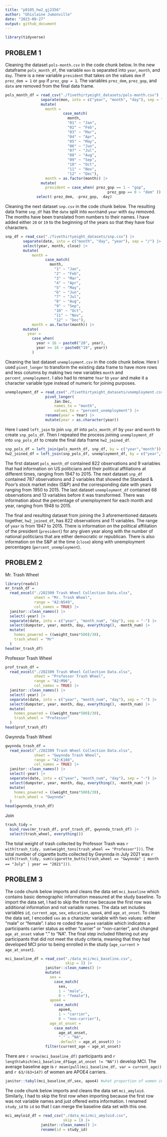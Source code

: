 ```yaml
---
title: "p8105_hw2_gj2356"
author: "Ghislaine Jumonville"
date: "2023-09-27"
output: github_document
---
```


```r
library(tidyverse)
```

## PROBLEM 1

Cleaning the dataset `pols-month.csv` in the code chunk below. In the new dataframe `pols_month_df`, the variable `mon` is separated into `year`, `month`, and `day`. There is a new variable `president` that takes on the values `dem` if `prez_dem = 1` or `gop` if `prez_gop = 1`. The variables `prez_dem`, `prez_gop`, and `date` are removed from the final data frame.

```r
pols_month_df = read_csv("./fivethirtyeight_datasets/pols-month.csv") |>
                separate(mon, into = c("year", "month", "day"), sep = "-") |> 
                mutate(
                  month = 
                          case_match(
                            month,
                            "01" ~ "Jan",
                            "02" ~ "Feb",
                            "03" ~ "Mar",
                            "04" ~ "Apr",
                            "05" ~ "May",
                            "06" ~ "Jun",
                            "07" ~ "Jul",
                            "08" ~ "Aug",
                            "09" ~ "Sep",
                            "10" ~ "Oct",
                            "11" ~ "Nov",
                            "12" ~ "Dec"),
                  month = as.factor(month)) |> 
                mutate(
                  president = case_when( prez_gop == 1 ~ "gop", 
                                              prez_gop == 0 ~ "dem" )) |> 
              select(-prez_dem, -prez_gop, -day)
```


Cleaning the next dataset `snp.csv` in the code chunk below. The resulting data frame `snp_df` has the `date` split into `month`and `year` with `day` removed. The months have been translated from numbers to their names. I have added either `20` or `19` to the beginning of the years so that they have four characters.

```r
snp_df = read_csv("./fivethirtyeight_datasets/snp.csv") |> 
        separate(date, into = c("month", "day", "year"), sep = "/") |> 
        select(year, month, close) |> 
        mutate(
            month = 
                  case_match(
                    month,
                      "1" ~ "Jan",
                      "2" ~ "Feb",
                      "3" ~ "Mar",
                      "4" ~ "Apr",
                      "5" ~ "May",
                      "6" ~ "Jun",
                      "7" ~ "Jul",
                      "8" ~ "Aug",
                      "9" ~ "Sep",
                      "10" ~ "Oct",
                      "11" ~ "Nov",
                      "12" ~ "Dec"),
            month = as.factor(month)) |> 
        mutate(
          year = 
            case_when(
              year < 16 ~ paste0("20", year),
              year >= 16 ~ paste0("19", year))
            )
```

Cleaning the last dataset `unemployment.csv` in the code chunk below. Here I used `pivot_longer` to transform the existing data frame to have more rows and less columns by making two new variables `month` and `percent_unemployment`. I also had to rename `Year` to `year` and make it a character variable type instead of numeric for joining purposes.

```r
unemployment_df = read_csv("./fivethirtyeight_datasets/unemployment.csv") |> 
                  pivot_longer(
                      Jan:Dec,
                      names_to = "month",
                      values_to = "percent_unemployment") |> 
                  rename(year = Year) |> 
                  mutate(year = as.character(year))
```

Here I used `left_join` to join `snp_df` into `pols_month_df` by `year` and `month` to create `snp_pols_df`. Then I repeated the process joining `unemployment_df` into `snp_pols_df` to create the final data frame `hw2_joined_df`.

```r
snp_pols_df = left_join(pols_month_df, snp_df, by = c("year","month"))
hw2_joined_df = left_join(snp_pols_df, unemployment_df, by = c("year","month"))
```

The first dataset `pols_month_df` contained 822 observations and 9 variables that had information on US politicians and their political affiliations at different times, ranging from 1947 to 2015. The next dataset `snp_df` contained 787 observations and 2 variables that showed the Standard & Poor's stock market index (S&P) and the corresponding date with years ranging from 1950 to 2015. The last dataset `unemployment_df` contained 68 observations and 13 variables before it was transformed. There was information about the percentage of unemployment for each month and year, ranging from 1948 to 2015.

The final and resulting dataset from joining the 3 aforementioned datasets together, `hw2_joined_df`, has 822 observations and 11 variables. The range of `year` is from 1947 to 2015. There is information on the political affiliation of the president (`president`) for any given year along with the number of national politicians that are either democratic or republican. There is also information on the S&P at the time (`close`) along with unemployment percentages (`percent_unemployment`).


## PROBLEM 2

Mr. Trash Wheel
```r
library(readxl)
mr_trash_df = 
  read_excel("./202309 Trash Wheel Collection Data.xlsx", 
             sheet = "Mr. Trash Wheel", 
             range = "A2:N549", 
             col_names = TRUE) |> 
  janitor::clean_names() |> 
  select(-year) |> 
  separate(date, into = c("year", "month_num", "day"), sep = "-") |> 
  select(dumpster, year, month, day, everything(), -month_num) |> 
  mutate(
    homes_powered = ((weight_tons*500)/30),
    trash_wheel = "Mr"
  )
head(mr_trash_df)
```

Professor Trash Wheel
```r
prof_trash_df =
  read_excel("./202309 Trash Wheel Collection Data.xlsx", 
             sheet = "Professor Trash Wheel", 
             range = "A2:M96", 
             col_names = TRUE) |> 
  janitor::clean_names() |> 
  select(-year) |> 
  separate(date, into = c("year", "month_num", "day"), sep = "-") |> 
  select(dumpster, year, month, day, everything(), -month_num) |> 
  mutate(
    homes_powered = ((weight_tons*500)/30),
    trash_wheel = "Professor"
  )
head(prof_trash_df)
```

Gwynnda Trash Wheel
```r
gwynnda_trash_df =
  read_excel("./202309 Trash Wheel Collection Data.xlsx", 
             sheet = "Gwynnda Trash Wheel", 
             range = "A2:K108", 
             col_names = TRUE) |> 
  janitor::clean_names() |> 
  select(-year) |> 
  separate(date, into = c("year", "month_num", "day"), sep = "-") |> 
  select(dumpster, year, month, day, everything(), -month_num) |> 
  mutate(
    homes_powered = ((weight_tons*500)/30),
    trash_wheel = "Gwynnda"
  )
head(gwynnda_trash_df)
```

Join
```r
trash_tidy =
  bind_rows(mr_trash_df, prof_trash_df, gwynnda_trash_df) |> 
  select(trash_wheel, everything())
```

The total weight of trash collected by Professor Trash was `r with(trash_tidy, sum(weight_tons[trash_wheel == "Professor"]))`. The total number of cigarette butts collected by Gwynnda in July 2021 was `r with(trash_tidy, sum(cigarette_butts[trash_wheel == "Gwynnda" | month == "July" | year == "2021"]))`.

## PROBLEM 3

The code chunk below imports and cleans the data set `mci_baseline` which contains basic demographic information measured at the study baseline. To import the data set, I had to skip the first row because the first row was additional information and not variable names. The data set includes variables `id`, `current_age`, `sex`, `education`, `apoe4`, and `age_at_onset`. To clean the data set, I encoded `sex` as a character variable with two values: either "male" or "female". I also re coded the `apoe4` variable which indicates a participants carrier status as either "carrier" or "non-carrier", and changed `age_at_onset` value "." to "NA". The final step included filtering out any participants that did not meet the study criteria, meaning that they had developed MCI prior to being enrolled in the study (`age_current` > `age_at_onset`).
```r
mci_baseline_df = read_csv("./data_mci/mci_baseline.csv",
                           skip = 1) |> 
                  janitor::clean_names() |>
                  mutate(
                    sex = 
                      case_match(
                        sex,
                        1 ~ "male",
                        0 ~ "female"),
                    apoe4 = 
                      case_match(
                        apoe4,
                        1 ~ "carrier",
                        0 ~ "non-carrier"),
                    age_at_onset = 
                      case_match(
                        age_at_onset,
                        "." ~ "NA",
                        .default = age_at_onset)) |> 
                  filter(current_age < age_at_onset)
```

There are `r nrow(mci_baseline_df)` participants and `r length(which(mci_baseline_df$age_at_onset != "NA"))` develop MCI. The average baseline age is `r mean(pull(mci_baseline_df, var = current_age))` and `r 63/(63+147)` of women are APOE4 carriers.
```r
janitor::tabyl(mci_baseline_df,sex, apoe4) #what proportion of women in the study are APOE4 carriers
```

The code chunk below imports and cleans the data set `mci_amyloid`. Similarly, I had to skip the first row when importing because the first row was not variable names and just offered extra information. I renamed `study_id` to `id` so that I can merge the baseline data set with this one. 
```r
mci_amyloid_df = read_csv("./data_mci/mci_amyloid.csv",
                          skip = 1) |> 
                janitor::clean_names() |> 
                rename(id = study_id)
```
